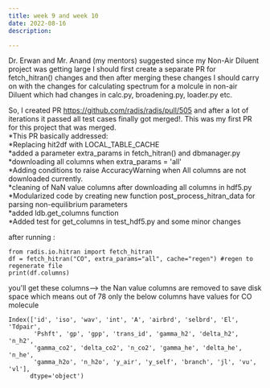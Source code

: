 ```yaml
---
title: week 9 and week 10
date: 2022-08-16
description: 

---
```


Dr. Erwan and Mr. Anand (my mentors) suggested since my Non-Air Diluent project was getting large I should first create a separate PR for
fetch_hitran() changes and then after merging these changes I should carry on with the changes for calculating spectrum for a molcule in non-air Diluent
which had changes in calc.py, broadening.py, loader.py etc.

So, I created PR https://github.com/radis/radis/pull/505  and after a lot of iterations it passed all test cases finally got merged!.
This was my first PR for this project that was merged.<br/>
*This PR basically addressed:<br/>
  *Replacing hit2df with LOCAL_TABLE_CACHE<br/>
  *added a parameter extra_params in fetch_hitran() and dbmanager.py<br/>
  *downloading all columns when extra_params = 'all'<br/>
  *Adding conditions to raise AccuracyWarning when All columns are not downloaded currently.<br/>
  *cleaning of NaN value columns after downloading all columns in hdf5.py<br/>
  *Modularized code by creating new function post_process_hitran_data for parsing non-equilibrium parameters<br/>
  *added ldb.get_columns function<br/>
  *Added test for get_columns in test_hdf5.py and some minor changes<br/>


after running :
```
from radis.io.hitran import fetch_hitran
df = fetch_hitran("CO", extra_params="all", cache="regen") #regen to regenerate file
print(df.columns)
```
you'll get these columns--> the Nan value columns are removed to save disk space which means out of 78 only the below columns have values for
CO molecule
```
Index(['id', 'iso', 'wav', 'int', 'A', 'airbrd', 'selbrd', 'El', 'Tdpair',
       'Pshft', 'gp', 'gpp', 'trans_id', 'gamma_h2', 'delta_h2', 'n_h2',
       'gamma_co2', 'delta_co2', 'n_co2', 'gamma_he', 'delta_he', 'n_he',
       'gamma_h2o', 'n_h2o', 'y_air', 'y_self', 'branch', 'jl', 'vu', 'vl'],
      dtype='object')
```      
